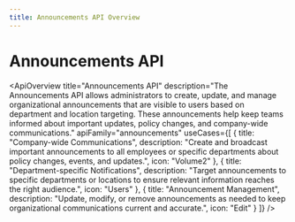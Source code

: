 ```yaml
---
title: Announcements API Overview
---
```



# Announcements API

<ApiOverview
  title="Announcements API"
  description="The Announcements API allows administrators to create, update, and manage organizational announcements that are visible to users based on department and location targeting. These announcements help keep teams informed about important updates, policy changes, and company-wide communications."
  apiFamily="announcements"
  useCases={[
    {
      title: "Company-wide Communications",
      description: "Create and broadcast important announcements to all employees or specific departments about policy changes, events, and updates.",
      icon: "Volume2"
    },
    {
      title: "Department-specific Notifications",
      description: "Target announcements to specific departments or locations to ensure relevant information reaches the right audience.",
      icon: "Users"
    },
    {
      title: "Announcement Management",
      description: "Update, modify, or remove announcements as needed to keep organizational communications current and accurate.",
      icon: "Edit"
    }
  ]}
/>